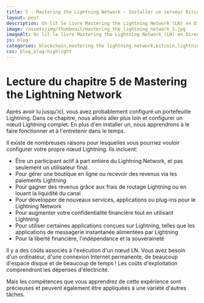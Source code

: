 ```yaml
---
title: 5 - Mastering the Lightning Network - Installer un serveur Bitcoin et LN
layout: post
description: On lit le livre Mastering the Lightning Network (LN) en Direct ! Chapitre 5 - Opérer un serveur Lightning Network
image: /assets/img/thumbnail/mastering_the_lightning_network_5.jpg
imageAlt: On lit le livre Mastering the Lightning Network (LN) en Direct ! Chapitre 5 - Opérer un serveur Lightning Network
js: blog
categories: blockchain,mastering the lightning network,bitcoin,lightning network
css: blog,blog-highlight
---
```


# Lecture du chapitre 5 de Mastering the Lightning Network

<CardLink
  href="https://www.youtube.com/watch?v=DXDwRED8Z1U"
  defaultTitle="Installer un serveur Bitcoin et LN - Mastering the Lightning Network (ft. Getumbrel)"
  defaultDescription="On lit le livre Mastering the Lightning Network (LN) en Direct ! Chapitre 5 - Opérer un serveur Lightning Network"
  defaultImage="/assets/img/thumbnail/mastering_the_lightning_network_5.jpg"
  forceDefault={true}
/>

Après avoir lu jusqu'ici, vous avez probablement configuré un portefeuille Lightning. Dans ce chapitre, nous allons aller plus loin et configurer un nœud Lightning complet. En plus d'en installer un, nous apprendrons à le faire fonctionner et à l'entretenir dans le temps.

Il existe de nombreuses raisons pour lesquelles vous pourriez vouloir configurer votre propre nœud Lightning. Ils incluent:

- Être un participant actif à part entière du Lightning Network, et pas seulement un utilisateur final
- Pour gérer une boutique en ligne ou recevoir des revenus via les paiements Lightning
- Pour gagner des revenus grâce aux frais de routage Lightning ou en louant la liquidité du canal
- Pour développer de nouveaux services, applications ou plug-ins pour le Lightning Network
- Pour augmenter votre confidentialité financière tout en utilisant Lightning
- Pour utiliser certaines applications conçues sur Lightning, telles que les applications de messagerie instantanée alimentées par Lightning
- Pour la liberté financière, l'indépendance et la souveraineté

Il y a des coûts associés à l'exécution d'un nœud LN. Vous avez besoin d'un ordinateur, d'une connexion Internet permanente, de beaucoup d'espace disque et de beaucoup de temps ! Les coûts d'exploitation comprendront les dépenses d'électricité.

Mais les compétences que vous apprendrez de cette expérience sont précieuses et peuvent également être appliquées à une variété d'autres tâches.